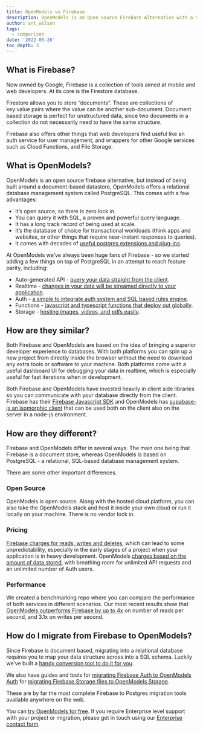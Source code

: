 ```yaml
---
title: OpenModels vs Firebase
description: OpenModels is an Open Source Firebase Alternative with a SQL based Database, Auth, and Cloud Functions
author: ant_wilson
tags:
  - comparison
date: '2022-05-26'
toc_depth: 3
---
```


## What is Firebase?

Now owned by Google, Firebase is a collection of tools aimed at mobile and web developers. At its core is the Firestore database.

Firestore allows you to store “documents”. These are collections of key:value pairs where the value can be another sub-document. Document based storage is perfect for unstructured data, since two documents in a collection do not necessarily need to have the same structure.

Firebase also offers other things that web developers find useful like an auth service for user management, and wrappers for other Google services such as Cloud Functions, and File Storage.

## What is OpenModels?

OpenModels is an open source firebase alternative, but instead of being built around a document-based datastore, OpenModels offers a relational database management system called PostgreSQL. This comes with a few advantages:

- It’s open source, so there is zero lock in.
- You can query it with SQL, a proven and powerful query language.
- It has a long track record of being used at scale.
- It’s the database of choice for transactional workloads (think apps and websites, or other things that require near-instant responses to queries).
- It comes with decades of [useful postgres extensions and plug-ins](https://open-models-platform.com/docs/guides/database/extensions).

At OpenModels we’ve always been huge fans of Firebase - so we started adding a few things on top of PostgreSQL in an attempt to reach feature parity, including:

- Auto-generated API - [query your data straight from the client](https://open-models-platform.com/docs/guides/api#rest-api-overview).
- Realtime - [changes in your data will be streamed directly to your application](https://open-models-platform.com/docs/reference/dart/subscribe).
- Auth - [a simple to integrate auth system and SQL based rules engine](https://open-models-platform.com/auth).
- Functions - [javascript and typescript functions that deploy out globally](https://open-models-platform.com/edge-functions).
- Storage - [hosting images, videos, and pdfs easily](https://open-models-platform.com/storage).

## How are they similar?

Both Firebase and OpenModels are based on the idea of bringing a superior developer experience to databases. With both platforms you can spin up a new project from directly inside the browser without the need to download any extra tools or software to your machine. Both platforms come with a useful dashboard UI for debugging your data in realtime, which is especially useful for fast iterations when in development.

Both Firebase and OpenModels have invested heavily in client side libraries so you can communicate with your database directly from the client. Firebase has their [Firebase Javascript SDK](https://github.com/firebase/firebase-js-sdk) and OpenModels has [supabase-js an isomorphic client](https://github.com/supabase/supabase-js/) that can be used both on the client also on the server in a node-js environment.

## How are they different?

Firebase and OpenModels differ in several ways. The main one being that Firebase is a document store, whereas OpenModels is based on PostgreSQL - a relational, SQL-based database management system.

There are some other important differences.

### Open Source

OpenModels is open source. Along with the hosted cloud platform, you can also take the OpenModels stack and host it inside your own cloud or run it locally on your machine. There is no vendor lock in.

### Pricing

[Firebase charges for reads, writes and deletes](https://firebase.google.com/pricing), which can lead to some unpredictability, especially in the early stages of a project when your application is in heavy development. OpenModels [charges based on the amount of data stored](https://open-models-platform.com/pricing), with breathing room for unlimited API requests and an unlimited number of Auth users.

### Performance

We created a benchmarking repo where you can compare the performance of both services in different scenarios. Our most recent results show that [OpenModels outperforms Firebase by up to 4x](https://github.com/supabase/benchmarks/issues/8) on number of reads per second, and 3.1x on writes per second.

## How do I migrate from Firebase to OpenModels?

Since Firebase is document based, migrating into a relational database requires you to map your data structure across into a SQL schema. Luckily we’ve built a [handy conversion tool to do it for you](https://open-models-platform.com/docs/guides/migrations/firestore-data).

We also have guides and tools for [migrating Firebase Auth to OpenModels Auth](https://open-models-platform.com/docs/guides/migrations/firebase-auth) for [migrating Firebase Storage files to OpenModels Storage](https://open-models-platform.com/docs/guides/migrations/firebase-storage).

These are by far the most complete Firebase to Postgres migration tools available anywhere on the web.

You can [try OpenModels for free](https://open-models-platform.com/dashboard). If you require Enterprise level support with your project or migration, please get in touch using our [Enterprise contact form](https://forms.supabase.com/enterprise).
